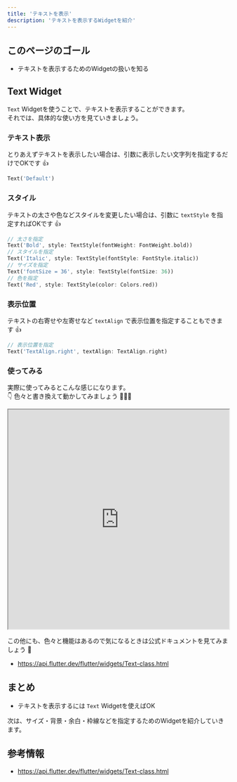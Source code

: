 ```yaml
---
title: 'テキストを表示'
description: 'テキストを表示するWidgetを紹介'
---
```


## このページのゴール

- テキストを表示するためのWidgetの扱いを知る


## Text Widget

`Text` Widgetを使うことで、テキストを表示することができます。  
それでは、具体的な使い方を見ていきましょう。

### テキスト表示

とりあえずテキストを表示したい場合は、引数に表示したい文字列を指定するだけでOKです 👍
```dart
Text('Default')
```

### スタイル

テキストの太さや色などスタイルを変更したい場合は、引数に `textStyle` を指定すればOKです 👍
```dart
// 太さを指定
Text('Bold', style: TextStyle(fontWeight: FontWeight.bold))
// スタイルを指定
Text('Italic', style: TextStyle(fontStyle: FontStyle.italic))
// サイズを指定
Text('fontSize = 36', style: TextStyle(fontSize: 36))
// 色を指定
Text('Red', style: TextStyle(color: Colors.red))
```

### 表示位置

テキストの右寄せや左寄せなど `textAlign` で表示位置を指定することもできます 👍
```dart
// 表示位置を指定
Text('TextAlign.right', textAlign: TextAlign.right)
```

### 使ってみる

実際に使ってみるとこんな感じになります。  
👇 色々と書き換えて動かしてみましょう 💪💪💪

<iframe
    width="100%"
    height="500px"
    src="https://dartpad.dev/embed-flutter.html?split=60&theme=dark&run=true&id=31cdf2baf6df6a11be4aaeb3baca1278">
</iframe>

この他にも、色々と機能はあるので気になるときは公式ドキュメントを見てみましょう 👀

- https://api.flutter.dev/flutter/widgets/Text-class.html


## まとめ

- テキストを表示するには `Text` Widgetを使えばOK

次は、サイズ・背景・余白・枠線などを指定するためのWidgetを紹介していきます。


## 参考情報

- https://api.flutter.dev/flutter/widgets/Text-class.html